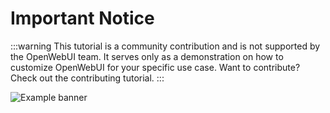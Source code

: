 # Important Notice

:::warning
This tutorial is a community contribution and is not supported by the OpenWebUI team. It serves only as a demonstration on how to customize OpenWebUI for your specific use case. Want to contribute? Check out the contributing tutorial.
:::

![Example banner](./assets/docusaurus-asset-example-banner.png)